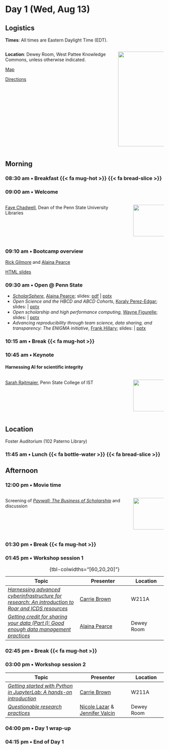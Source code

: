 # Day 1 (Wed, Aug 13)

::: {.callout-important}
## Logistics
**Times**: All times are Eastern Daylight Time (EDT).

:::: {.columns}
::: {.column width=70%}
**Location**: Dewey Room, West Pattee Knowledge Commons, unless otherwise indicated.

[Map](https://map.psu.edu/?id=1134#!ct/25403,26748,26749,26750,27255?m/407561?s/Pattee)

[Directions](wayfinding.qmd)
:::
::: {.column width=30%}
![](include/img/psu_pattee_gallery2.jpg){.lightbox width="300px"}
:::
::::
:::

## Morning {- #day_1_am}

### 08:30 am • Breakfast {{< fa mug-hot >}} {{< fa bread-slice >}} {-}

### 09:00 am • Welcome {-}

:::: {.columns}
::: {.column width=80%}
[Faye Chadwell](presenters.qmd#faye-chadwell), Dean of the Penn State University Libraries
:::
::: {.column width=20%}
![](include/img/chadwell-faye.jpg){width=100px height=100px}
:::
::::

### 09:10 am • Bootcamp overview {-}

[Rick Gilmore](directors.qmd#rick-gilmore) and [Alaina Pearce](directors.qmd#alaina-pearce)

[HTML slides](https://penn-state-open-science.github.io/bootcamp-2025-day-1-welcome/)

### 09:30 am • Open @ Penn State {- #day_1_plenary_1}

- [*ScholarSphere*](https://scholarsphere.psu.edu), [Alaina Pearce](directors.qmd#alaina-pearce); slides: [pdf](include/pdf/2025_ScholarSphere.pdf) | [pptx](include/pdf/2025_ScholarSphere.pdf)
- *Open Science and the HBCD and ABCD Cohorts*, [Koraly Perez-Edgar](presenters.qmd#koraly-pérez-edgar); slides: | [pptx](include/pptx/perez-edgar-Open-Science-HBCD-Workshop 08_2025.pptx)
- *Open scholarship and high performance computing*, [Wayne Figurelle](presenters.qmd#wayne-figurelle); slides: | [pptx](include/pptx/roar_ppt - 8-13-25.pptx)
- *Advancing reproducibility through team science, data sharing, and transparency: The ENIGMA initiative*, [Frank Hillary](program-committee.qmd#frank-hillary); slides: | [pptx](include/pptx/Hillary_Open_Boot_2025.pptx)

### 10:15 am • Break {{< fa mug-hot >}} {-}

### 10:45 am • Keynote {- #day_1_plenary_2}

#### Harnessing AI for scientific integrity

:::: {.columns}
::: {.column width=80%}
[Sarah Rajtmajer](program-committee.qmd#sarah-rajtmajer), Penn State College of IST
:::
::: {.column width=20%}
![](include/img/rajtmajer-sarah.png){width=100px height=100px}
:::
::::

::: {.callout-important}
## Location

Foster Auditorium (102 Paterno Library)
:::

### 11:45 am • Lunch {{< fa bottle-water >}} {{< fa bread-slice >}} {-}

## Afternoon {- #day_1_pm}

### 12:00 pm • Movie time

:::: {.columns}
::: {.column width=80%}
Screening of [*Paywall: The Business of Scholarship*](https://en.wikipedia.org/wiki/Paywall:_The_Business_of_Scholarship) and discussion
:::
::: {.column width=20%}
![](https://upload.wikimedia.org/wikipedia/commons/thumb/5/5e/Paywall_documentary_poster.jpg/1280px-Paywall_documentary_poster.jpg){width=100px}
:::
::::


### 01:30 pm • Break {{< fa mug-hot >}} {-}

### 01:45 pm • Workshop session 1 {- #day_1_pm_session_1}

| Topic | Presenter | Location |
|--------------|----------|-------|
| [*Harnessing advanced cyberinfrastructure for research: An introduction to Roar and ICDS resources*](sessions.qmd#open-access-high-performance-computing) | [Carrie Brown](program-committee.qmd#carrie-brown) | W211A |
| [*Getting credit for sharing your data (Part I): Good enough data management practices*](sessions.qmd#getting-credit-for-sharing-your-data-part-i-good-enough-data-practices) | [Alaina Pearce](directors.qmd#alaina-pearce) | Dewey Room |

: {tbl-colwidths="[60,20,20]"}

### 02:45 pm • Break {{< fa mug-hot >}} {-}

### 03:00 pm • Workshop session 2 {- #day_1_pm_session_2}

| Topic | Presenter | Location |
|--------------|----------|-------|
| [*Getting started with Python in JupyterLab: A hands-on introduction*](sessions.qmd#getting-started-with-python-in-jupyterlab-a-hands-on-introduction) | [Carrie Brown](program-committee.qmd#carrie-brown) | W211A |
| [*Questionable research practices*](sessions.qmd#questionable-research-practices) |  [Nicole Lazar](program-committee.qmd#nicole-lazar) & [Jennifer Valcin](program-committee.qmd#jennifer-valcin) | Dewey Room | 

### 04:00 pm • Day 1 wrap-up

### 04:15 pm • End of Day 1 {-}
